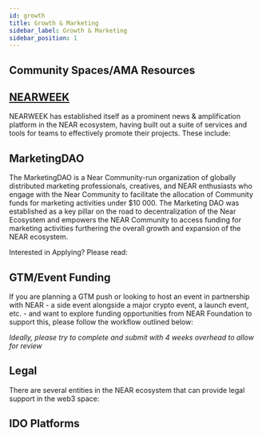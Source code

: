 ```yaml
---
id: growth
title: Growth & Marketing
sidebar_label: Growth & Marketing
sidebar_position: 1
---
```


<!-- import {EcosystemResources } from '@site/src/components/GrowthCards'; -->


<!-- import CommunitySpaces from '@site/src/components/CommunitySpaces';

<!-- import {NavCard} from '@site/src/components/NavCard';

---
## NEAR Foundation's Role Around Marketing Support

The NEAR Foundation is thrilled to see all of the amazing projects joining and building on NEAR over the last year. The Foundation has come a long way since NEAR first went live on mainnet, and has since been consistently evolving its approach on how it operates and supports projects in regards to marketing.

During the early days, NEAR Foundation took on the role of amplifying each project through the NEAR Protocol Twitter account. However, with the ecosystem growing at such a rapid rate, amplification and one-to-one marketing support for every single project becomes a bottleneck. 

The role of the NEAR Foundation is to raise awareness of NEAR and to support projects in a way that is scalable and manageable, and as the ecosystem grows and flourishes, it is stepping in to fill that role.

In line with the NEAR Foundation’s ultimate objective of decentralization, it is  adapting its  efforts to empower teams to become the vehicles for marketing and amplification within the NEAR ecosystem. E.g. - [NEARWEEK](https://nearweek.com/) and its ecosystem marketing [pipeline](https://docs.google.com/document/d/1OGDwVpHPC5FMLrlOtnjkEtOQ4Ps4G8QtaEhMvAhDjJQ/edit?usp=sharing), or [NearStarter](https://nearstarter.fi/) and its partnership with [Cointelegraph](https://docs.google.com/document/d/1GOUVZBJc-fqxx34c_qyYMr3cQVlM3fFjevI_1J2YsNw/edit?usp=sharing), [AwesomeNEAR’s](https://awesomenear.com/) ecosystem dashboard and highlights.

Due to the sheer volume of amazing projects, it isn’t scalable for the Foundation to act as an amplification channel for all announcements. It is here to support and ensure the community has visibility into the tools and resources available to them to empower their growth.

The Foundation hopes that with the platform, the tech, and the access to funding, the ecosystem will leverage those resources to build their own communities and marketing strategies, and drive the growth of NEAR! Lastly, as always, the Foundation welcomes feedback on how it can continuously improve.


If you are integrating with NEAR or building directly within the ecosystem and wish to utilize NEAR branding, please refer to the official [branding guidelines](https://near.org/brand/).


## Ecosystem Resources

<EcosystemResources />

<!-- * [Project Growth & Marketing Toolkit](https://docs.google.com/presentation/d/1Abjnbw6qNSC7hu3vAqWqo9hn5pOArakIfU9ZRR0SQTI/edit?usp=sharing) - An in depth overview of best practices and proven strategies for growth & marketing your project in the web3/crypto space
* NEAR Ecosystem Marketing [activation workflow](https://drive.google.com/file/d/1NsMDzKxFHoKopgEOpf2JGVXI8NzvDrsc/view)
* Near Medium publication [guidelines](https://docs.google.com/document/d/1MNy9PikQWHLiXQyDs-E7ijeA79rsBZ2TY3wzh6GGG08/edit?usp=sharing) for top stories & project launches
* [NEARWEEK](https://nearweek.com/) is the largest marketing & news platform in the NEAR ecosystem
  * Check out NEARWEEK's NEAR ecosystem [swag shop](https://store.nearweek.com/)!
* [NearStarter](https://www.google.com/url?q=https%3A%2F%2Fdocsend.com%2Fview%2Fjnyhkf75fbavu5i6&sa=D&sntz=1&usg=AOvVaw04qMt85ZJLRy6dBXSu6xvK) and their [partnership](https://docs.google.com/document/d/1GOUVZBJc-fqxx34c_qyYMr3cQVlM3fFjevI_1J2YsNw/edit?usp=sharing) with CoinTelegraph
* [NEAR Insider](https://drive.google.com/file/d/1MboTFLzp-8ydMgyVcww0H_BgjUpPnWOR/view) - NEAR ecosystem focused digital marketing and social media agency
* [NEAR Stars](https://t.me/nearstarsguild) - Promotion of NEAR ecosystem projects
* [Flying Rhino](https://flyingrhinoweb3.com/) - Social media marketing support focused on the NEAR ecosystem
* [NEAR NFT Club](https://nearnft.club/) - Collaborate with all the developed and ongoing developing NFT dapps on NEAR. Join the discord to interact.
* [NEAR News Twitter Accounts](https://twitter.com/i/lists/1590678464478208001) - Curated Twitter list of the many accounts focused on pushing out NEAR ecosystem news  -->

## Community Spaces/AMA Resources

<CommunitySpaces />

<!-- * [Ready Layer One](https://near.social/#/mob.near/widget/MyPage?accountId=readylayerone.near) - Web3 podcast focused on the NEAR ecosystem. Educating users and bringing together the community.
* [NEAR is Nao](https://twitter.com/Naomi_fromhh) - A series of Twitter Spaces hosted by Nao(mi), writer and weeb bringing together founders and thought-leaders from the NEAR ecosystem and other chains to discuss what's happening in the industry, provide alpha, and drop book recommendations here and there.
* [Chill & Shill](https://linktr.ee/chillandshill) - Twitter space that aims to educate its listeners about NEAR Protocol and its ecosystem through AMAs, community, and educational sessions. Hosted on Mon/Wed/Fri/Sun by [Wax](https://twitter.com/waxnear).
* [GM $NEAR](https://twitter.com/officialloozr) - Is a community-led event to highlight projects and communities based on NEAR, highlighting their distinctiveness and allowing everyone to interact and learn more about the opportunities they provide to the NEAR ecosystem and beyond. hosted by the [Loozr](https://loozr.io) team and community.
* [Next Creators](https://nextcreators.simplecast.com/) - a podcast interviewing creators forging a new path for themselves and others on the internet
* [NPKguild](https://t.me/damboy22) - events, AMAs, influencer outreach, translation, promotion & marketing
* [Ru guild](https://t.me/yu1ian)
* [NFT club](https://t.me/naveenkandwal)
* [NEAR Workshops](https://nearworkshops.com/watch) is a free live educational content series tailored to teaching developers the latest tooling, SDKs, and APIs across the NEAR Ecosystem. -->


## [NEARWEEK](https://nearweek.com/)

NEARWEEK has established itself as a prominent news & amplification platform in the NEAR ecosystem, having built out a suite of services and tools for teams to effectively promote their projects. These include:

<NearWeek />

<!-- * NEAR Ecosystem Marketing [activation workflow](https://drive.google.com/file/d/1NsMDzKxFHoKopgEOpf2JGVXI8NzvDrsc/view)
* [Ecosystem Calendar](https://nearweek.com/calendar) for wider visibility into upcoming events, launches, Twitter Spaces, campaigns, etc... Make sure to submit yours!
* Check out NEARWEEK's NEAR ecosystem [swag shop](https://store.nearweek.com/)!
* [NEAR Twitter Spaces](https://open.spotify.com/show/2zp3qdHYbKR7V8Xm8ySN3y) for Twitter Spaces and podcast recordings & discovery. Make sure to upload yours!
* With their own custom bot, you can send your news directly to NEARWEEK via Twitter. This is the easiest way to make sure that your news is picked up by NEARWEEK for inclusion in the daily and weekly newsletter.
  * Learn how to use it [here](https://docs.nearweek.com/start/newsletter/newsletter/news-submission-twitter#twitter-bot-command)! -->


## MarketingDAO

The MarketingDAO is a Near Community-run organization of globally distributed marketing professionals, creatives, and NEAR enthusiasts who engage with the Near Community to facilitate the allocation of Community funds for marketing activities under $10 000. The Marketing DAO was established as a key pillar on the road to decentralization of the Near Ecosystem and empowers the NEAR Community to access funding for marketing activities furthering the overall growth and expansion of the NEAR ecosystem. 

Interested in Applying? Please read:

<MarketingDAO />

<!-- [Marketing DAO Handbook](https://docs.google.com/document/d/1i1PbFQKlwyWzjGZMoeUIM3gy3ghWKH3Yo4iOi-D8N_U/view)
and 
[Guidelines for Assessment Marketing DAO Proposals](https://gov.near.org/t/guidelines-for-assessment-marketing-dao-proposals/31645) -->


## GTM/Event Funding

If you are planning a GTM push or looking to host an event in partnership with NEAR - a side event alongside a major crypto event, a launch event, etc. - and want to explore funding opportunities from NEAR Foundation to support this, please follow the workflow outlined below:

*Ideally, please try to complete and submit with 4 weeks overhead to allow for review*

<EventFunding />

<!-- 1. Submit the Ecosystem Marketing Grants application [form](https://airtable.com/shrm92EDb6ydLrSxr)
2. Create a copy of the [Event Playbook Toolkit](https://docs.google.com/presentation/d/1MysTwrdWgwd7DdEGD-O6CCIwZZ68YxpZWIqzba3k0jk/edit#slide=id.g13072457ef4_0_0), complete the sections that are relevant to your event/GTM push, and email the copy to events@near.foundation
3. Upon approval you will receive an email follow up from the grants team with a milstone form to complete for the funding, as well as an invoice request
4. After the event, please complete the post-event [retro form](https://docs.google.com/document/d/1wGYvxcEIgocgj32NnRnnfCycCQFNKp3iwvfThKwp73E/edit) for the remainder of the funding. -->


## Legal

There are several entities in the NEAR ecosystem that can provide legal support in the web3 space:

<LegalResources />

<!-- * [CavenwellDAO](https://www.google.com/url?q=https%3A%2F%2Fgov.near.org%2Ft%2Fhello-we-are-cavenwell-dao-corporate-structuring-specialists%2F12607&sa=D&sntz=1&usg=AOvVaw1_QjBdGJUAYiAZRKgMFgIs)
* [Legal Nodes](https://legalnodes.com/) - Legal Nodes connects founders with multiple legal professionals, all in one place.
* [DAObox](https://www.google.com/url?q=https%3A%2F%2Fdaobox.org%2F&sa=D&sntz=1&usg=AOvVaw30NfKF0u-wJIce2Kn_SvB3) -->


## IDO Platforms

<IDOPlatforms />

<!-- [A guide to launchpads on NEAR](https://medium.com/nearweek/a-guide-to-launchpads-on-near-ido-edition-b3afe6659cb9)

* NEAR Native: [NearStarter](https://twitter.com/near_starter)
* Aurora: [BocaChica](https://bocachica.io/), [NearPad](https://pad.fi/) 
* NFT:  [Eros Ventures](https://www.eros.ventures/), [Few and Far](https://fewfar.com/launchpad/), [Secret Skellies Society Utopia Token](https://secretskelliessociety.com/)
* Near & Aurora: [SmartPad](https://smartpad.network/) -->
